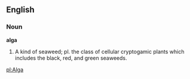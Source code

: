 ==English==

===Noun===

'''alga'''

#A kind of seaweed; pl. the class of cellular cryptogamic plants which includes the black, red, and green seaweeds.

[[pl:Alga]]